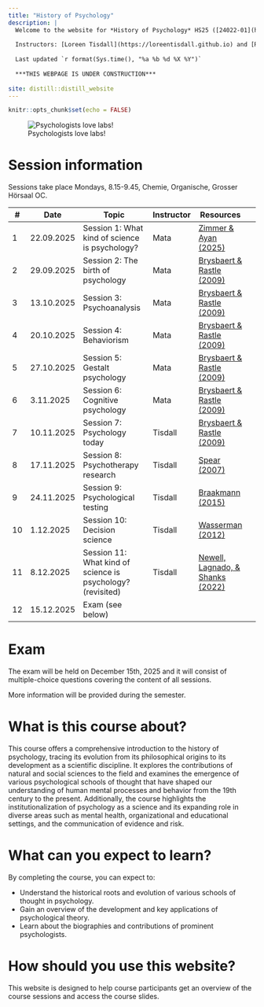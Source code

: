 ```yaml
---
title: "History of Psychology"
description: |
  Welcome to the website for *History of Psychology* HS25 ([24022-01](https://vorlesungsverzeichnis.unibas.ch/de/vorlesungsverzeichnis?id=293358))
  
  Instructors: [Loreen Tisdall](https://loreentisdall.github.io) and [Rui Mata](https://psychologie.unibas.ch/de/personen/rui-mata/about-me/), University of Basel
  
  Last updated `r format(Sys.time(), "%a %b %d %X %Y")`
  
  ***THIS WEBPAGE IS UNDER CONSTRUCTION***
  
site: distill::distill_website
---
```


```r
knitr::opts_chunk$set(echo = FALSE)

```

![Psychologists love labs!](photos/lab.jpg)

# Session information

Sessions take place Mondays, 8.15-9.45, Chemie, Organische, Grosser Hörsaal OC. 

::: l-body
| # | Date     | Topic                         | Instructor |  Resources |
|---| ---------|-------------------------------|--------| --------| --------|
| 1 | 22.09.2025 | Session 1: What kind of science is psychology? | Mata | [Zimmer & Ayan (2025)](https://www.spektrum.de/podcast/spektrum-podcast-zwischen-forschung-und-ratgebern/2282753) |
| 2 | 29.09.2025 | Session 2: The birth of psychology | Mata | [Brysbaert & Rastle (2009)](https://adam.unibas.ch/goto_adam_crs_1995736.html) |
| 3 | 13.10.2025 | Session 3: Psychoanalysis | Mata | [Brysbaert & Rastle (2009)](https://adam.unibas.ch/goto_adam_crs_1995736.html)|
| 4 | 20.10.2025 | Session 4: Behaviorism | Mata |  [Brysbaert & Rastle (2009)](https://adam.unibas.ch/goto_adam_crs_1995736.html) |
| 5 | 27.10.2025 | Session 5: Gestalt psychology | Mata | [Brysbaert & Rastle (2009)](https://adam.unibas.ch/goto_adam_crs_1995736.html)|
| 6 | 3.11.2025 | Session 6: Cognitive psychology | Mata |  [Brysbaert & Rastle (2009)](https://adam.unibas.ch/goto_adam_crs_1995736.html) |
| 7 | 10.11.2025 | Session 7: Psychology today | Tisdall |  [Brysbaert & Rastle (2009)](https://adam.unibas.ch/goto_adam_crs_1995736.html) |
| 8 | 17.11.2025 | Session 8: Psychotherapy research | Tisdall |  [Spear (2007)](https://adam.unibas.ch/goto_adam_crs_1995736.html) |
| 9 | 24.11.2025 | Session 9:  Psychological testing | Tisdall |  [Braakmann (2015)](https://adam.unibas.ch/goto_adam_crs_1995736.html) |
|10 | 1.12.2025 | Session 10: Decision science | Tisdall | [Wasserman (2012)](https://adam.unibas.ch/goto_adam_crs_1995736.html) |
|11 | 8.12.2025 | Session 11: What kind of science is psychology? (revisited) | Tisdall | [Newell, Lagnado, & Shanks (2022)](https://adam.unibas.ch/goto_adam_crs_1995736.html) |
|12 | 15.12.2025 | Exam (see below) | | 
:::

# Exam

The exam will be held on December 15th, 2025 and it will consist of multiple-choice questions covering the content of all sessions. 

More information will be provided during the semester.

<!--The exam will take place in different locations:-->

<!-- **Last Name A–F** -->

<!-- Kollegienhaus, Hörsaal 001: Students with last names starting A up to and including F -->

<!-- **Last Name G–Z** -->

<!-- Bernoullianum, Grösser Hörsaal 148: Students will last names starting with G to Z -->

<!-- **Nachteilsausgleich** -->

<!-- Students notified individually by email (Missionsstr. 64a, Seminarraum 00.001) -->

# What is this course about?

This course offers a comprehensive introduction to the history of psychology, tracing its evolution from its philosophical origins to its development as a scientific discipline. It explores the contributions of natural and social sciences to the field and examines the emergence of various psychological schools of thought that have shaped our understanding of human mental processes and behavior from the 19th century to the present. Additionally, the course highlights the institutionalization of psychology as a science and its expanding role in diverse areas such as mental health, organizational and educational settings, and the communication of evidence and risk.

# What can you expect to learn?

By completing the course, you can expect to:

- Understand the historical roots and evolution of various schools of thought in psychology.
- Gain an overview of the development and key applications of psychological theory.
- Learn about the biographies and contributions of prominent psychologists.

# How should you use this website?

This website is designed to help course participants get an overview of the course sessions and access the course slides. 

<!-- A [FAQ](https://adam.unibas.ch/goto_adam_crs_1995736.html) forum is available on ADAM.  -->